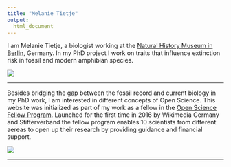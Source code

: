 ```yaml
---
title: "Melanie Tietje"
output:
  html_document
---
```



I am Melanie Tietje, a biologist working at the [Natural History Museum in Berlin](https://www.naturkundemuseum.berlin/en/einblicke/mitarbeiter/melanie.tietje), Germany. In my PhD project I work on traits that influence extinction risk in fossil and modern amphibian species.

<div style="width:300px; height=200px">
![](portrait.jpg) 
</div>


------

Besides bridging the gap between the fossil record and current biology in my PhD work, I am interested in different concepts of Open Science. This website was initialized as part of my work as a fellow in the [Open Science Fellow Program](https://wikimedia.de/wiki/Fellowprogramm). Launched for the first time in 2016 by Wikimedia Germany and Stifterverband the fellow program enables 10 scientists from different aereas to open up their research by providing guidance and financial support. 

<div style="width:300px; height=200px">
![](fp_logo_fall_back_4c_neu.png) 
</div>




------

